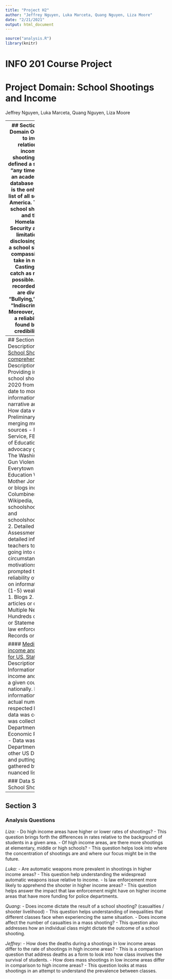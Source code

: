 ```yaml
---
title: "Project H2"
author: "Jeffrey Nguyen, Luka Marceta, Quang Nguyen, Liza Moore"
date: "2/21/2021"
output: html_document
---
```


```r
source("analysis.R")
library(knitr)
```
# INFO 201 Course Project

# Project Domain: School Shootings and Income 
Jeffrey Nguyen,
Luka Marceta,
Quang Nguyen,
Liza Moore

--------
## Section 1 
### Problem Domain 
Our proposal seeks to investigate the relationship between income and school shootings. Our group has defined a school shooting as “any time a gun goes off in an academic setting”. The database we have selected is the only comprehensive list of all school shootings in America. The definition of a school shooting is abstract and the Center for Homeland Defense and Security acknowledges the limitations of their list, disclosing the ambiguity of a school shooting requires a compassionate mindset to take in myriad variables. Casting a “wide net” to catch as many incidents as possible. The phenomena recorded in each incident are diverse, including “Bullying,” “Illegal Activity,” “Indiscriminate/Targeted”. Moreover, each incident has a reliability score that is found by assessing the credibility of the source

The other data set we gathered as a proxy to the wealth of each school is a comprehensive list of the unemployment and median household income in a given state and county. The data set is from the US Department of Agriculture. This data set was gathered overtime from each specific region from 2000-2019, using census data as well as local data from authorities. Overall, it provides a comprehensive list that gives strong economic data by county.  

Although our group’s intention is to merely summarize and consolidate wealth and school shooting incidents, we are interested in whether there are any differences in motivation, weapon, or legal ramifications. Understanding of economic and financial distress relative to school shooting and violence is important to understand the given report.

**Income inequality and mass shootings in the United States
https://bmcpublichealth.biomedcentral.com/articles/10.1186/s12889-019-7490-x**

**Income Inequality, Household Income, and Mass Shooting in the United States
https://www.ncbi.nlm.nih.gov/pmc/articles/PMC6199901/**

------------
## Section 2 
### Data Description 
#### [K-12 School Shooting comprehensive list](https://www.chds.us/ssdb/data-map/)
- Description of Data set
  - Providing information on school shooting from 1970 to 2020 from the school and the date to more strenuous information including narrative and summary.
- How data was collected
  1. Preliminary research and merging multiple data sources
    - From "US Secret Service, FBI, and Department of Education; media or advocacy groups including The Washington Post, CNN, Gun Violence Archive, Everytown for Gun Safety, Education Weekly, and Mother Jones; and websites or blogs including Columbines Angels, Wikipedia, schoolshootingdatabase.com, and schoolshootingtracker.com."
  2. Detailed research
    - Assessment of situation and detailed information from teachers to students shot and going into depth on the exact circumstances and motivations that might have prompted the event.
  3. Score reliability of data
    - Relaibility on information ranging from (1-5) weakest to strongest:
      1. Blogs
      2. Single newspaper articles or online news
      3. Multiple News Sources
      4. Hundreds of News Sources or Statement/Interview from law enforcement
      5. Court Records or Police Reports


#### [Median household income and Unemployment for US, States, and Counties](https://www.ers.usda.gov/data-products/county-level-data-sets/download-data/)
- Description of Data set
  - Information on the household income and unemployment in a given county, state, and nationally. Provided information from rate to actual numbers in those respected locations.
- How data was collected
  - Data was collected by the US Department of Agricultures Economic Research Service.
    - Data was collected using Department of Labor and other US Department data and putting all the data gathered by the agencies in a nuanced list for use.
    
### Data Samples
#### School Shooting Data Sample
```r
School_Shooting <- SSDB_Victim_df%>%
  select(Date, School, location, Situation, Wounded, Fatal, None)
kable(School_Shooting[1:5, ])
```
This data sample shows the date of the school shooting and the school where the shooting occured. This data further goes into depth describing the situation of the shooting explaining whether or not the shoot was accidental or had motives. Finally it includes the outcome of the victims in the shooting from shots that had no impact on people to wounded shots that injured and finally fatal shots that killed.
#### Unemployment/Median Household Income Data Sample
```r
Unemployment_Income <- Unemployment_df%>%
  select(area_name, Unemployment_rate_2019, Median_Household_Income_2019, Med_HH_Income_Percent_of_State_Total_2019)
kable(Unemployment_Income[1:5, ])
```
This sample data set shows the economic situation of each area in the United States. It provides the location with the given county and state in the area_name. The unemployment rate is provided in each county in the United States as well as nationally. The median household income of each area is also provided in this data set. Finally, there is the median household income percentage as it relates to state. This information shows how much lower or higher that county's median household income is relative to their respectful state average median household income. 

--------
## Section 3 
### Analysis Questions 
*Liza:*
  - Do high income areas have higher or lower rates of shootings?
    - This question brings forth the differences in rates relative to the background of students in a given area.
  - Of high income areas, are there more shootings at elementary, middle or high schools?
    - This question helps look into where the concentration of shootings are and where our focus might be in the future.

*Luka:*
  - Are automatic weapons more prevalent in shootings in higher income areas?
    - This question help understanding the widespread automatic weapons issue relative to income.
  - Is law enforcement more likely to apprehend the shooter in higher income areas?
    - This question helps answer the impact that law enforcement might have on higher income areas that have more funding for police departments.

*Quang:*
  - Does income dictate the result of a school shooting? (casualties / shooter livelihood)
    - This question helps understanding of inequalities that different classes face when experiencing the same situation.
  - Does income affect the number of casualties in a mass shooting?
    - This question also addresses how an individual class might dictate the outcome of a school shooting.

*Jeffrey:*
  - How does the deaths during a shootings in low income areas differ to the rate of shootings in high income areas?
    - This is a comparison question that address deaths as a form to look into how class involves the survival of students.
  - How does mass shootings in low income areas differ in comparison to high income areas?
    - This question looks at mass shootings in an attempt to understand the prevalence between classes.

